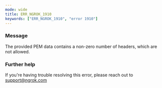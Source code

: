 ```yaml
---
mode: wide
title: ERR_NGROK_1910
keywords: ["ERR_NGROK_1910", "error 1910"]
---
```


### Message

The provided PEM data contains a non-zero number of headers, which are not allowed.

### Further help

If you're having trouble resolving this error, please reach out to [support@ngrok.com](mailto:support@ngrok.com?subject=Help%20with%20ERR_NGROK_1910)

